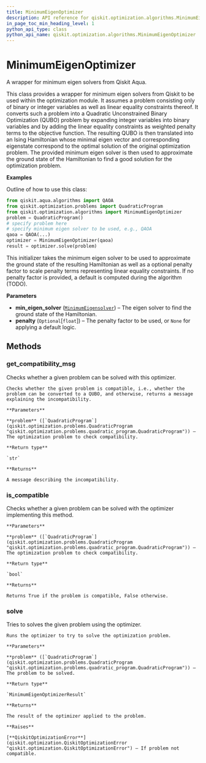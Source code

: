 ```yaml
---
title: MinimumEigenOptimizer
description: API reference for qiskit.optimization.algorithms.MinimumEigenOptimizer
in_page_toc_min_heading_level: 1
python_api_type: class
python_api_name: qiskit.optimization.algorithms.MinimumEigenOptimizer
---
```


# MinimumEigenOptimizer

<Class id="qiskit.optimization.algorithms.MinimumEigenOptimizer" isDedicatedPage={true} github="https://github.com/qiskit-community/qiskit-aqua/tree/stable/0.7/qiskit/optimization/algorithms/minimum_eigen_optimizer.py" signature="MinimumEigenOptimizer(min_eigen_solver, penalty=None)">
  A wrapper for minimum eigen solvers from Qiskit Aqua.

  This class provides a wrapper for minimum eigen solvers from Qiskit to be used within the optimization module. It assumes a problem consisting only of binary or integer variables as well as linear equality constraints thereof. It converts such a problem into a Quadratic Unconstrained Binary Optimization (QUBO) problem by expanding integer variables into binary variables and by adding the linear equality constraints as weighted penalty terms to the objective function. The resulting QUBO is then translated into an Ising Hamiltonian whose minimal eigen vector and corresponding eigenstate correspond to the optimal solution of the original optimization problem. The provided minimum eigen solver is then used to approximate the ground state of the Hamiltonian to find a good solution for the optimization problem.

  **Examples**

  Outline of how to use this class:

  ```python
  from qiskit.aqua.algorithms import QAOA
  from qiskit.optimization.problems import QuadraticProgram
  from qiskit.optimization.algorithms import MinimumEigenOptimizer
  problem = QuadraticProgram()
  # specify problem here
  # specify minimum eigen solver to be used, e.g., QAOA
  qaoa = QAOA(...)
  optimizer = MinimumEigenOptimizer(qaoa)
  result = optimizer.solve(problem)
  ```

  This initializer takes the minimum eigen solver to be used to approximate the ground state of the resulting Hamiltonian as well as a optional penalty factor to scale penalty terms representing linear equality constraints. If no penalty factor is provided, a default is computed during the algorithm (TODO).

  **Parameters**

  *   **min\_eigen\_solver** ([`MinimumEigensolver`](qiskit.aqua.algorithms.MinimumEigensolver "qiskit.aqua.algorithms.minimum_eigen_solvers.minimum_eigen_solver.MinimumEigensolver")) – The eigen solver to find the ground state of the Hamiltonian.
  *   **penalty** (`Optional`\[`float`]) – The penalty factor to be used, or `None` for applying a default logic.

  ## Methods

  ### get\_compatibility\_msg

  <Function id="qiskit.optimization.algorithms.MinimumEigenOptimizer.get_compatibility_msg" signature="MinimumEigenOptimizer.get_compatibility_msg(problem)">
    Checks whether a given problem can be solved with this optimizer.

    Checks whether the given problem is compatible, i.e., whether the problem can be converted to a QUBO, and otherwise, returns a message explaining the incompatibility.

    **Parameters**

    **problem** ([`QuadraticProgram`](qiskit.optimization.problems.QuadraticProgram "qiskit.optimization.problems.quadratic_program.QuadraticProgram")) – The optimization problem to check compatibility.

    **Return type**

    `str`

    **Returns**

    A message describing the incompatibility.
  </Function>

  ### is\_compatible

  <Function id="qiskit.optimization.algorithms.MinimumEigenOptimizer.is_compatible" signature="MinimumEigenOptimizer.is_compatible(problem)">
    Checks whether a given problem can be solved with the optimizer implementing this method.

    **Parameters**

    **problem** ([`QuadraticProgram`](qiskit.optimization.problems.QuadraticProgram "qiskit.optimization.problems.quadratic_program.QuadraticProgram")) – The optimization problem to check compatibility.

    **Return type**

    `bool`

    **Returns**

    Returns True if the problem is compatible, False otherwise.
  </Function>

  ### solve

  <Function id="qiskit.optimization.algorithms.MinimumEigenOptimizer.solve" signature="MinimumEigenOptimizer.solve(problem)">
    Tries to solves the given problem using the optimizer.

    Runs the optimizer to try to solve the optimization problem.

    **Parameters**

    **problem** ([`QuadraticProgram`](qiskit.optimization.problems.QuadraticProgram "qiskit.optimization.problems.quadratic_program.QuadraticProgram")) – The problem to be solved.

    **Return type**

    `MinimumEigenOptimizerResult`

    **Returns**

    The result of the optimizer applied to the problem.

    **Raises**

    [**QiskitOptimizationError**](qiskit.optimization.QiskitOptimizationError "qiskit.optimization.QiskitOptimizationError") – If problem not compatible.
  </Function>
</Class>

